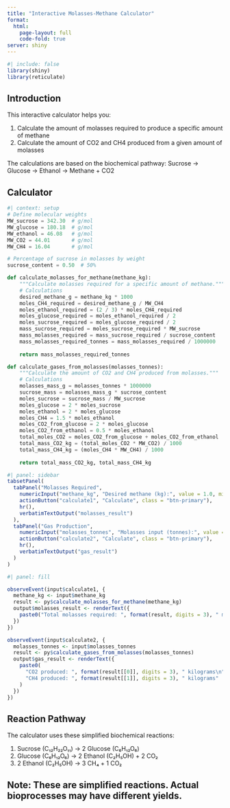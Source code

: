 ---
title: "Interactive Molasses-Methane Calculator"
format: 
  html:
    page-layout: full
    code-fold: true
server: shiny
---

```{r setup}
#| include: false
library(shiny)
library(reticulate)
```

## Introduction

This interactive calculator helps you:

1. Calculate the amount of molasses required to produce a specific amount of methane
2. Calculate the amount of CO2 and CH4 produced from a given amount of molasses

The calculations are based on the biochemical pathway:
Sucrose → Glucose → Ethanol → Methane + CO2

## Calculator

```{python}
#| context: setup
# Define molecular weights
MW_sucrose = 342.30  # g/mol
MW_glucose = 180.18  # g/mol
MW_ethanol = 46.08   # g/mol
MW_CO2 = 44.01       # g/mol
MW_CH4 = 16.04       # g/mol

# Percentage of sucrose in molasses by weight
sucrose_content = 0.50  # 50%

def calculate_molasses_for_methane(methane_kg):
    """Calculate molasses required for a specific amount of methane."""
    # Calculations
    desired_methane_g = methane_kg * 1000
    moles_CH4_required = desired_methane_g / MW_CH4
    moles_ethanol_required = (2 / 3) * moles_CH4_required
    moles_glucose_required = moles_ethanol_required / 2
    moles_sucrose_required = moles_glucose_required / 2
    mass_sucrose_required = moles_sucrose_required * MW_sucrose
    mass_molasses_required = mass_sucrose_required / sucrose_content
    mass_molasses_required_tonnes = mass_molasses_required / 1000000
    
    return mass_molasses_required_tonnes

def calculate_gases_from_molasses(molasses_tonnes):
    """Calculate the amount of CO2 and CH4 produced from molasses."""
    # Calculations
    molasses_mass_g = molasses_tonnes * 1000000
    sucrose_mass = molasses_mass_g * sucrose_content
    moles_sucrose = sucrose_mass / MW_sucrose
    moles_glucose = 2 * moles_sucrose
    moles_ethanol = 2 * moles_glucose
    moles_CH4 = 1.5 * moles_ethanol
    moles_CO2_from_glucose = 2 * moles_glucose
    moles_CO2_from_ethanol = 0.5 * moles_ethanol
    total_moles_CO2 = moles_CO2_from_glucose + moles_CO2_from_ethanol
    total_mass_CO2_kg = (total_moles_CO2 * MW_CO2) / 1000
    total_mass_CH4_kg = (moles_CH4 * MW_CH4) / 1000
    
    return total_mass_CO2_kg, total_mass_CH4_kg
```

```{r}
#| panel: sidebar
tabsetPanel(
  tabPanel("Molasses Required",
    numericInput("methane_kg", "Desired methane (kg):", value = 1.0, min = 0.01),
    actionButton("calculate1", "Calculate", class = "btn-primary"),
    hr(),
    verbatimTextOutput("molasses_result")
  ),
  tabPanel("Gas Production",
    numericInput("molasses_tonnes", "Molasses input (tonnes):", value = 1.0, min = 0.01),
    actionButton("calculate2", "Calculate", class = "btn-primary"),
    hr(),
    verbatimTextOutput("gas_result")
  )
)
```

```{r}
#| panel: fill

observeEvent(input$calculate1, {
  methane_kg <- input$methane_kg
  result <- py$calculate_molasses_for_methane(methane_kg)
  output$molasses_result <- renderText({
    paste0("Total molasses required: ", format(result, digits = 3), " metric tonnes")
  })
})

observeEvent(input$calculate2, {
  molasses_tonnes <- input$molasses_tonnes
  result <- py$calculate_gases_from_molasses(molasses_tonnes)
  output$gas_result <- renderText({
    paste0(
      "CO2 produced: ", format(result[[0]], digits = 3), " kilograms\n",
      "CH4 produced: ", format(result[[1]], digits = 3), " kilograms"
    )
  })
})
```

## Reaction Pathway

The calculator uses these simplified biochemical reactions:

1. Sucrose (C₁₂H₂₂O₁₁) → 2 Glucose (C₆H₁₂O₆)
2. Glucose (C₆H₁₂O₆) → 2 Ethanol (C₂H₅OH) + 2 CO₂
3. 2 Ethanol (C₂H₅OH) → 3 CH₄ + 1 CO₂

Note: These are simplified reactions. Actual bioprocesses may have different yields.
---

